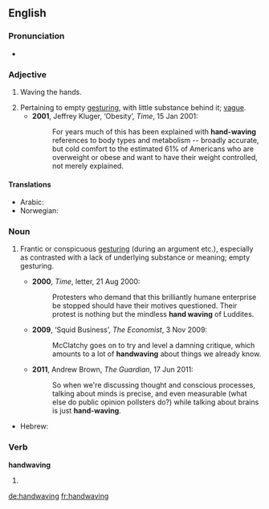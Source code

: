 {{was wotd|2011|June|19}}
==English==

===Pronunciation===
* {{a|UK}} {{IPA|/ˈhandweɪvɪŋ/}}

===Adjective===
{{en-adj}}

# {{not comparable}} Waving the hands.
# Pertaining to empty [[gesturing]], with little substance behind it; [[vague]].
#* '''2001''', Jeffrey Kluger, ‘Obesity’, ''Time'', 15 Jan 2001:
#*: For years much of this has been explained with '''hand-waving''' references to body types and metabolism -- broadly accurate, but cold comfort to the estimated 61% of Americans who are overweight or obese and want to have their weight controlled, not merely explained.

====Translations====
{{trans-top|waving the hands}}
* Arabic: {{t|ar|يلوح(بيده)|alt=يلوّح(بيده)|sc=Arab}}
* Norwegian: {{t-|no|gestikulerende}}
{{trans-mid}}
{{trans-bottom}}

===Noun===
{{en-noun|-}}

# {{context|chiefly|_|figuratively}} Frantic or conspicuous [[gesturing]] (during an argument etc.), especially as contrasted with a lack of underlying substance or meaning; empty gesturing.
#* '''2000''', ''Time'', letter, 21 Aug 2000:
#*: Protesters who demand that this brilliantly humane enterprise be stopped should have their motives questioned. Their protest is nothing but the mindless '''hand waving''' of Luddites.
#* '''2009''', ‘Squid Business’, ''The Economist'', 3 Nov 2009:
#*: McClatchy goes on to try and level a damning critique, which amounts to a lot of '''handwaving''' about things we already know.
#* '''2011''', Andrew Brown, ''The Guardian'', 17 Jun 2011:
#*: So when we're discussing thought and conscious processes, talking about minds is precise, and even measurable (what else do public opinion pollsters do?) while talking about brains is just '''hand-waving'''.

{{trans-top}}
* Hebrew: {{t|he|נפנופי־ידיים}}
{{trans-mid}}
{{trans-bottom}}

===Verb===
'''handwaving'''

# {{third-person singular of|handwave}}

[[de:handwaving]]
[[fr:handwaving]]